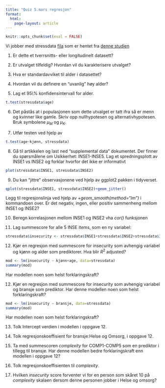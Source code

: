 ```yaml
---
title: "Quiz 5.mars regresjon"
format: 
  html:
    page-layout: article
---
```


```r
knitr::opts_chunk$set(eval = FALSE)
```

Vi jobber med stressdata [fila](../data/stress_complete.csv) som er hentet fra [denne studien](https://www.frontiersin.org/journals/psychology/articles/10.3389/fpsyg.2024.1297194/full)

1.  Er dette et tverrsnitts- eller longitudinelt datasett?

2.  Er utvalget tilfeldig? Hvordan vil du karakterisere utvalget?

3.  Hva er standardavviket til alder i datasettet?

4.  Hvordan vil du definere en "uvanlig" høy alder?

5.  Lag et 95\\% konfidensintervall for alder.

```r
t.test(stressdata$age)
```

6.  Det påstås at i populasjonen som dette utvalget er tatt ifra så er menn og kvinner like gamle. Skriv opp nullhypotesen og alternativhypotesen. Bruk symbolene $\mu_M$ og $\mu_K$.

7.  Utfør testen ved hjelp av

```r
t.test(age~kjønn, stressdata)
```

8.  Gå til artikkelen og last ned "supplemental data" dokumentet. Der finner du spørsmålene om Usikkerhet: INSE1-INSE5. Lag et spredningsplott av INSE1 vs INSE2 og forklar hvorfor det ikke er informativt

```r
plot(stressdata$INSE1, stressdata$INSE2)
```

9.  Du kan "jittre" observasjonene ved hjelp av ggplot2 pakken i tidyverset.

```r
qplot(stressdata$INSE1, stressdata$INSE2)+geom_jitter()
```

Legg til regresjonslinja ved hjelp av *+geom_smooth(method="lm")* i kommandoen over. Er det negativ, ingen, eller positiv sammenheng mellom INSE1 og INSE2?

10. Beregn korrelasjonen mellom INSE1 og INSE2 vha *cor()* funksjonen

11. Lag summescore for alle 5 INSE items, som en ny variabel:

```r
stressdata$insecurity <- stressdata$INSE1+stressdata$INSE2+stressdata$INSE3+stressdata$INSE4+stressdata$INSE5
```

12. Kjør en regresjon med summescore for insecurity som avhengig variabel og kjønn og alder som prediktorer. Hva blir $R^2$ adjusted?

```r
mod <- lm(insecurity ~ kjønn+age, data=stressdata) 
summary(mod)
```

Har modellen noen som helst forklaringskraft?

12. Kjør en regresjon med summescore for insecurity som avhengig variabel og bransje som prediktor. Har denne modellen noen som helst forklaringskraft?

```r
mod <- lm(insecurity ~ bransje, data=stressdata) 
summary(mod)
```
Har modellen noen som helst forklaringskraft?

13. Tolk Intercept verdien i modellen i oppgave 12. 

14. Tolk regresjonskoeffisient for bransje:Helse og Omsorg, i oppgave 12. 

15. Ta med summescoren *complexity* for COMP1-COMP5 som en prediktor i tillegg til bransje. 
Har denne modellen bedre forklaringskraft enn modellen i oppgave 12?

16. Tolk regresjonskoeffisienten til *complexity*.

17. Hvilken *insecurity* score forventer vi for en person som skåret 10 på *complexity* skalaen dersom denne personen jobber i Helse og omsorg?

